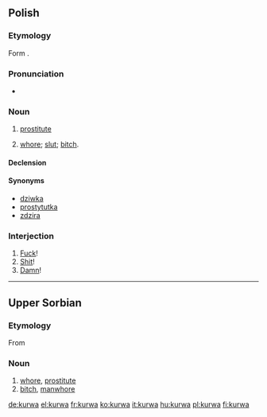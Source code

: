 {{also|kurwą}}
==Polish==

===Etymology===
Form {{proto|Slavic|kury|lang=pl}}.

===Pronunciation===
* {{IPA|[ˈkurva]|lang=pl}}

===Noun===
{{pl-noun|f}}

# {{vulgar|lang=pl}} [[prostitute]]
# {{context|offensive|vulgar|lang=pl}} [[whore]]; [[slut]]; [[bitch]].

====Declension====
{{pl-decl-noun
|kurwa|kurwy
|kurwy|kurew
|kurwie|kurwom
|kurwę|kurwy
|kurwą|kurwami
|kurwie|kurwach
|kurwo|kurwy
}}

====Synonyms====
* [[dziwka]]
* [[prostytutka]]
* [[zdzira]]

===Interjection===
{{infl|pl|interjection}}

# [[fuck|Fuck]]!
# [[shit|Shit]]!
# [[damn|Damn]]!

----

==Upper Sorbian==

===Etymology===
From {{proto|Slavic|kury|lang=hsb}}

===Noun===
{{infl|hsb|noun|g=f}}

# [[whore]], [[prostitute]]
# [[bitch]], [[manwhore]]

[[de:kurwa]]
[[el:kurwa]]
[[fr:kurwa]]
[[ko:kurwa]]
[[it:kurwa]]
[[hu:kurwa]]
[[pl:kurwa]]
[[fi:kurwa]]